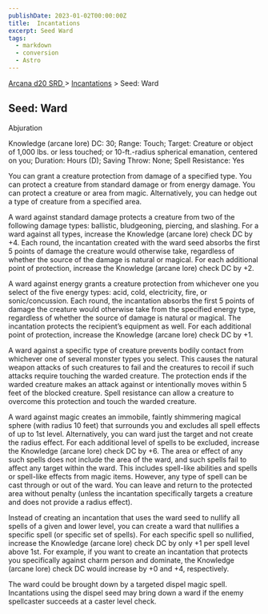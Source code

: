 ```yaml
---
publishDate: 2023-01-02T00:00:00Z
title:  Incantations
excerpt: Seed Ward
tags:
  - markdown
  - conversion
  - Astro
---
```


[ Arcana d20 SRD ](/#arcanaD20) > [ Incantations](arcana-d20-srd-incantations-index) > Seed: Ward

##  Seed: Ward

Abjuration

Knowledge (arcane lore) DC: 30; Range: Touch; Target: Creature or object of
1,000 lbs. or less touched; or 10-ft.-radius spherical emanation, centered on
you; Duration: Hours (D); Saving Throw: None; Spell Resistance: Yes

You can grant a creature protection from damage of a specified type. You can
protect a creature from standard damage or from energy damage. You can protect
a creature or area from magic. Alternatively, you can hedge out a type of
creature from a specified area.

A ward against standard damage protects a creature from two of the following
damage types: ballistic, bludgeoning, piercing, and slashing. For a ward
against all types, increase the Knowledge (arcane lore) check DC by +4. Each
round, the incantation created with the ward seed absorbs the first 5 points
of damage the creature would otherwise take, regardless of whether the source
of the damage is natural or magical. For each additional point of protection,
increase the Knowledge (arcane lore) check DC by +2.

A ward against energy grants a creature protection from whichever one you
select of the five energy types: acid, cold, electricity, fire, or
sonic/concussion. Each round, the incantation absorbs the first 5 points of
damage the creature would otherwise take from the specified energy type,
regardless of whether the source of damage is natural or magical. The
incantation protects the recipient’s equipment as well. For each additional
point of protection, increase the Knowledge (arcane lore) check DC by +1.

A ward against a specific type of creature prevents bodily contact from
whichever one of several monster types you select. This causes the natural
weapon attacks of such creatures to fail and the creatures to recoil if such
attacks require touching the warded creature. The protection ends if the
warded creature makes an attack against or intentionally moves within 5 feet
of the blocked creature. Spell resistance can allow a creature to overcome
this protection and touch the warded creature.

A ward against magic creates an immobile, faintly shimmering magical sphere
(with radius 10 feet) that surrounds you and excludes all spell effects of up
to 1st level. Alternatively, you can ward just the target and not create the
radius effect. For each additional level of spells to be excluded, increase
the Knowledge (arcane lore) check DC by +6. The area or effect of any such
spells does not include the area of the ward, and such spells fail to affect
any target within the ward. This includes spell-like abilities and spells or
spell-like effects from magic items. However, any type of spell can be cast
through or out of the ward. You can leave and return to the protected area
without penalty (unless the incantation specifically targets a creature and
does not provide a radius effect).

Instead of creating an incantation that uses the ward seed to nullify all
spells of a given and lower level, you can create a ward that nullifies a
specific spell (or specific set of spells). For each specific spell so
nullified, increase the Knowledge (arcane lore) check DC by only +1 per spell
level above 1st. For example, if you want to create an incantation that
protects you specifically against charm person and dominate, the Knowledge
(arcane lore) check DC would increase by +0 and +4, respectively.

The ward could be brought down by a targeted dispel magic spell. Incantations
using the dispel seed may bring down a ward if the enemy spellcaster succeeds
at a caster level check.

